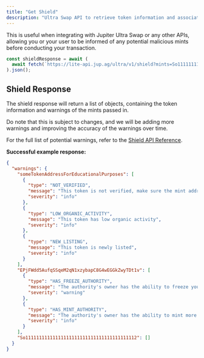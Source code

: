 ```yaml
---
title: "Get Shield"
description: "Ultra Swap API to retrieve token information and associated warnings for the specified mint addresses."
---
```


This is useful when integrating with Jupiter Ultra Swap or any other APIs, allowing you or your user to be informed of any potential malicious mints before conducting your transaction.

```js
const shieldResponse = await (
  await fetch(`https://lite-api.jup.ag/ultra/v1/shield?mints=So11111111111111111111111111111111111111112,EPjFWdd5AufqSSqeM2qN1xzybapC8G4wEGGkZwyTDt1v,someTokenAddressForEducationalPurposes`)
).json();
```

## Shield Response

The shield response will return a list of objects, containing the token information and warnings of the mints passed in.

Do note that this is subject to changes, and we will be adding more warnings and improving the accuracy of the warnings over time.

For the full list of potential warnings, refer to the [Shield API Reference](/api-reference/ultra/shield).

**Successful example response:**

```json expandable
{
  "warnings": {
    "someTokenAddressForEducationalPurposes": [
      {
        "type": "NOT_VERIFIED",
        "message": "This token is not verified, make sure the mint address is correct before trading",
        "severity": "info"
      },
      {
        "type": "LOW_ORGANIC_ACTIVITY",
        "message": "This token has low organic activity",
        "severity": "info"
      },
      {
        "type": "NEW_LISTING",
        "message": "This token is newly listed",
        "severity": "info"
      }
    ],
    "EPjFWdd5AufqSSqeM2qN1xzybapC8G4wEGGkZwyTDt1v": [
      {
        "type": "HAS_FREEZE_AUTHORITY",
        "message": "The authority's owner has the ability to freeze your token account, preventing you from further trading",
        "severity": "warning"
      },
      {
        "type": "HAS_MINT_AUTHORITY",
        "message": "The authority's owner has the ability to mint more tokens",
        "severity": "info"
      }
    ],
    "So11111111111111111111111111111111111111112": []
  }
}
```

